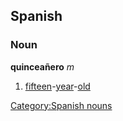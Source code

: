 == Spanish == 
=== Noun === 
'''quinceañero''' ''m'' 
# [[fifteen]]-[[year]]-[[old]]
[[Category:Spanish nouns]]
